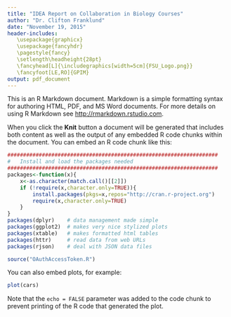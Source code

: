 ```yaml
---
title: "IDEA Report on Collaboration in Biology Courses"
author: "Dr. Clifton Franklund"
date: "November 19, 2015"
header-includes: 
   \usepackage{graphicx}
   \usepackage{fancyhdr}
   \pagestyle{fancy}
   \setlength\headheight{28pt}
   \fancyhead[L]{\includegraphics[width=5cm]{FSU_Logo.png}}
   \fancyfoot[LE,RO]{GPIM}
output: pdf_document
---
```


This is an R Markdown document. Markdown is a simple formatting syntax for authoring HTML, PDF, and MS Word documents. For more details on using R Markdown see <http://rmarkdown.rstudio.com>.

When you click the **Knit** button a document will be generated that includes both content as well as the output of any embedded R code chunks within the document. You can embed an R code chunk like this:

```r
###################################################################
#   Install and load the packages needed
###################################################################
packages<-function(x){
	x<-as.character(match.call()[[2]])
	if (!require(x,character.only=TRUE)){
		install.packages(pkgs=x,repos="http://cran.r-project.org")
		require(x,character.only=TRUE)
	}
}
packages(dplyr)    # data management made simple
packages(ggplot2)  # makes very nice stylized plots
packages(xtable)   # makes formatted html tables
packages(httr)     # read data from web URLs
packages(rjson)    # deal with JSON data files

source("OAuthAccessToken.R")
```

You can also embed plots, for example:

```r
plot(cars)
```

Note that the `echo = FALSE` parameter was added to the code chunk to prevent printing of the R code that generated the plot.
